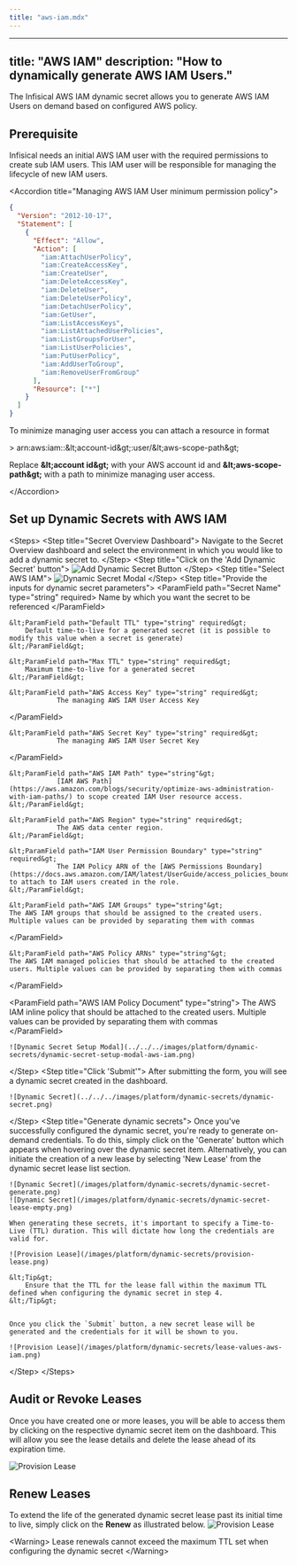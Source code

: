 ```yaml
---
title: "aws-iam.mdx"
---
```


---
title: "AWS IAM"
description: "How to dynamically generate AWS IAM Users."
---

The Infisical AWS IAM dynamic secret allows you to generate AWS IAM Users on demand based on configured AWS policy.

## Prerequisite

Infisical needs an initial AWS IAM user with the required permissions to create sub IAM users. This IAM user will be responsible for managing the lifecycle of new IAM users.

&lt;Accordion title="Managing AWS IAM User minimum permission policy"&gt;

```json
{
  "Version": "2012-10-17",
  "Statement": [
    {
      "Effect": "Allow",
      "Action": [
        "iam:AttachUserPolicy",
        "iam:CreateAccessKey",
        "iam:CreateUser",
        "iam:DeleteAccessKey",
        "iam:DeleteUser",
        "iam:DeleteUserPolicy",
        "iam:DetachUserPolicy",
        "iam:GetUser",
        "iam:ListAccessKeys",
        "iam:ListAttachedUserPolicies",
        "iam:ListGroupsForUser",
        "iam:ListUserPolicies",
        "iam:PutUserPolicy",
        "iam:AddUserToGroup",
        "iam:RemoveUserFromGroup"
      ],
      "Resource": ["*"]
    }
  ]
}
```

To minimize managing user access you can attach a resource in format 

&gt; arn:aws:iam::\&lt;account-id\&gt;:user/\&lt;aws-scope-path\&gt;

Replace **\&lt;account id\&gt;** with your AWS account id and **\&lt;aws-scope-path\&gt;** with a path to minimize managing user access.

&lt;/Accordion&gt;

## Set up Dynamic Secrets with AWS IAM

&lt;Steps&gt;
  &lt;Step title="Secret Overview Dashboard"&gt;
	Navigate to the Secret Overview dashboard and select the environment in which you would like to add a dynamic secret to.
  &lt;/Step&gt;
  &lt;Step title="Click on the 'Add Dynamic Secret' button"&gt;
	![Add Dynamic Secret Button](../../../images/platform/dynamic-secrets/add-dynamic-secret-button.png)
  &lt;/Step&gt;
  &lt;Step title="Select AWS IAM"&gt;
	![Dynamic Secret Modal](../../../images/platform/dynamic-secrets/dynamic-secret-modal-aws-iam.png)
  &lt;/Step&gt;
  &lt;Step title="Provide the inputs for dynamic secret parameters"&gt;
	&lt;ParamField path="Secret Name" type="string" required&gt;
		Name by which you want the secret to be referenced
	&lt;/ParamField&gt;

	&lt;ParamField path="Default TTL" type="string" required&gt;
		Default time-to-live for a generated secret (it is possible to modify this value when a secret is generate)
	&lt;/ParamField&gt;

	&lt;ParamField path="Max TTL" type="string" required&gt;
		Maximum time-to-live for a generated secret
	&lt;/ParamField&gt;

	&lt;ParamField path="AWS Access Key" type="string" required&gt;
				The managing AWS IAM User Access Key
  &lt;/ParamField&gt;

	&lt;ParamField path="AWS Secret Key" type="string" required&gt;
				The managing AWS IAM User Secret Key
  &lt;/ParamField&gt;

	&lt;ParamField path="AWS IAM Path" type="string"&gt;
				[IAM AWS Path](https://aws.amazon.com/blogs/security/optimize-aws-administration-with-iam-paths/) to scope created IAM User resource access.
	&lt;/ParamField&gt;

	&lt;ParamField path="AWS Region" type="string" required&gt;
				The AWS data center region.
	&lt;/ParamField&gt;

	&lt;ParamField path="IAM User Permission Boundary" type="string" required&gt;
				The IAM Policy ARN of the [AWS Permissions Boundary](https://docs.aws.amazon.com/IAM/latest/UserGuide/access_policies_boundaries.html) to attach to IAM users created in the role.
	&lt;/ParamField&gt;

	&lt;ParamField path="AWS IAM Groups" type="string"&gt;
	The AWS IAM groups that should be assigned to the created users. Multiple values can be provided by separating them with commas	
&lt;/ParamField&gt;
 
	&lt;ParamField path="AWS Policy ARNs" type="string"&gt;
	The AWS IAM managed policies that should be attached to the created users. Multiple values can be provided by separating them with commas	
&lt;/ParamField&gt;

&lt;ParamField path="AWS IAM Policy Document" type="string"&gt;
	The AWS IAM inline policy that should be attached to the created users. Multiple values can be provided by separating them with commas	
&lt;/ParamField&gt;

	![Dynamic Secret Setup Modal](../../../images/platform/dynamic-secrets/dynamic-secret-setup-modal-aws-iam.png)

  &lt;/Step&gt;
  &lt;Step title="Click 'Submit'"&gt;
  	After submitting the form, you will see a dynamic secret created in the dashboard. 

	![Dynamic Secret](../../../images/platform/dynamic-secrets/dynamic-secret.png)
  &lt;/Step&gt;
  &lt;Step title="Generate dynamic secrets"&gt;
	Once you've successfully configured the dynamic secret, you're ready to generate on-demand credentials. 
	To do this, simply click on the 'Generate' button which appears when hovering over the dynamic secret item. 
	Alternatively, you can initiate the creation of a new lease by selecting 'New Lease' from the dynamic secret lease list section.

	![Dynamic Secret](/images/platform/dynamic-secrets/dynamic-secret-generate.png)
	![Dynamic Secret](/images/platform/dynamic-secrets/dynamic-secret-lease-empty.png)

	When generating these secrets, it's important to specify a Time-to-Live (TTL) duration. This will dictate how long the credentials are valid for.

	![Provision Lease](/images/platform/dynamic-secrets/provision-lease.png)

	&lt;Tip&gt;
		Ensure that the TTL for the lease fall within the maximum TTL defined when configuring the dynamic secret in step 4.
	&lt;/Tip&gt;


	Once you click the `Submit` button, a new secret lease will be generated and the credentials for it will be shown to you. 

	![Provision Lease](/images/platform/dynamic-secrets/lease-values-aws-iam.png)
  &lt;/Step&gt;
&lt;/Steps&gt;

## Audit or Revoke Leases
Once you have created one or more leases, you will be able to access them by clicking on the respective dynamic secret item on the dashboard. 
This will allow you see the lease details  and delete the lease ahead of its expiration time.

![Provision Lease](/images/platform/dynamic-secrets/lease-data.png)

## Renew Leases
To extend the life of the generated dynamic secret lease past its initial time to live, simply click on the **Renew** as illustrated below.
![Provision Lease](/images/platform/dynamic-secrets/dynamic-secret-lease-renew.png)

&lt;Warning&gt;
	Lease renewals cannot exceed the maximum TTL set when configuring the dynamic secret
&lt;/Warning&gt;
